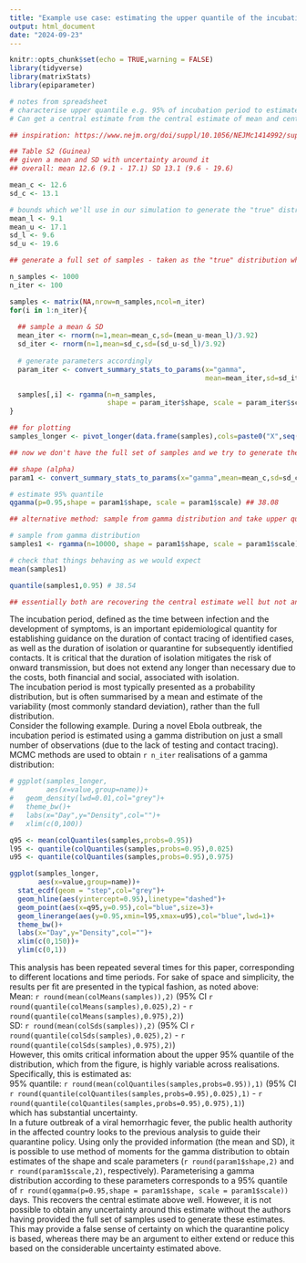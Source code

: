 ```yaml
---
title: "Example use case: estimating the upper quantile of the incubation period distribution"
output: html_document
date: "2024-09-23"
---
```


```r
knitr::opts_chunk$set(echo = TRUE,warning = FALSE)
library(tidyverse)
library(matrixStats)
library(epiparameter)
```

```r
# notes from spreadsheet
# characterise upper quantile e.g. 95% of incubation period to estimate the duration of contact tracing follow up
# Can get a central estimate from the central estimate of mean and central estimate of sd but cannot get uncertainty around that

## inspiration: https://www.nejm.org/doi/suppl/10.1056/NEJMc1414992/suppl_file/nejmc1414992_appendix.pdf

## Table S2 (Guinea)
## given a mean and SD with uncertainty around it
## overall: mean 12.6 (9.1 - 17.1) SD 13.1 (9.6 - 19.6)

mean_c <- 12.6
sd_c <- 13.1

# bounds which we'll use in our simulation to generate the "true" distribution
mean_l <- 9.1
mean_u <- 17.1
sd_l <- 9.6
sd_u <- 19.6

```


```r
## generate a full set of samples - taken as the "true" distribution which the analysis is based on

n_samples <- 1000
n_iter <- 100

samples <- matrix(NA,nrow=n_samples,ncol=n_iter)
for(i in 1:n_iter){
  
  ## sample a mean & SD
  mean_iter <- rnorm(n=1,mean=mean_c,sd=(mean_u-mean_l)/3.92)
  sd_iter <- rnorm(n=1,mean=sd_c,sd=(sd_u-sd_l)/3.92)
  
  # generate parameters accordingly
  param_iter <- convert_summary_stats_to_params(x="gamma",
                                                mean=mean_iter,sd=sd_iter)

  samples[,i] <- rgamma(n=n_samples, 
                        shape = param_iter$shape, scale = param_iter$scale)
}

## for plotting
samples_longer <- pivot_longer(data.frame(samples),cols=paste0("X",seq(1:n_iter)))
```



```r
## now we don't have the full set of samples and we try to generate the 95% quantile 

## shape (alpha)
param1 <- convert_summary_stats_to_params(x="gamma",mean=mean_c,sd=sd_c)

# estimate 95% quantile
qgamma(p=0.95,shape = param1$shape, scale = param1$scale) ## 38.08

## alternative method: sample from gamma distribution and take upper quantile

# sample from gamma distribution
samples1 <- rgamma(n=10000, shape = param1$shape, scale = param1$scale)

# check that things behaving as we would expect
mean(samples1)

quantile(samples1,0.95) # 38.54

## essentially both are recovering the central estimate well but not anything else

```

The incubation period, defined as the time between infection and the development of symptoms, is an important epidemiological quantity for establishing guidance on the duration of contact tracing of identified cases, as well as the duration of  isolation or quarantine for subsequently identified contacts. It is critical that the duration of isolation mitigates the risk of onward transmission, but does not extend any longer than necessary due to the costs, both financial and social, associated with isolation.\
The incubation period is most typically presented as a probability distribution, but is often summarised by a mean and estimate of the variability (most commonly standard deviation), rather than the full distribution. \
Consider the following example. During a novel Ebola outbreak, the incubation period is estimated using a gamma distribution on just a small number of observations (due to the lack of testing and contact tracing). MCMC methods are used to obtain `r n_iter` realisations of a gamma distribution:

```r
# ggplot(samples_longer,
#        aes(x=value,group=name))+
#   geom_density(lwd=0.01,col="grey")+
#   theme_bw()+
#   labs(x="Day",y="Density",col="")+
#   xlim(c(0,100))

q95 <- mean(colQuantiles(samples,probs=0.95)) 
l95 <- quantile(colQuantiles(samples,probs=0.95),0.025)
u95 <- quantile(colQuantiles(samples,probs=0.95),0.975)

ggplot(samples_longer,
       aes(x=value,group=name))+
  stat_ecdf(geom = "step",col="grey")+
  geom_hline(aes(yintercept=0.95),linetype="dashed")+ 
  geom_point(aes(x=q95,y=0.95),col="blue",size=3)+
  geom_linerange(aes(y=0.95,xmin=l95,xmax=u95),col="blue",lwd=1)+
  theme_bw()+
  labs(x="Day",y="Density",col="")+
  xlim(c(0,150))+
  ylim(c(0,1))

```





This analysis has been repeated several times for this paper, corresponding to different locations and time periods. For sake of space and simplicity, the results per fit are presented in the typical fashion, as noted above: \
Mean: `r round(mean(colMeans(samples)),2)` (95% CI `r round(quantile(colMeans(samples),0.025),2)` - `r round(quantile(colMeans(samples),0.975),2)`) \
SD: `r round(mean(colSds(samples)),2)` (95% CI `r round(quantile(colSds(samples),0.025),2)` - `r round(quantile(colSds(samples),0.975),2)`) \
However, this omits critical information about the upper 95% quantile of the distribution, which from the figure, is highly variable across realisations. Specifically, this is estimated as: \
95% quantile: `r round(mean(colQuantiles(samples,probs=0.95)),1)` (95% CI `r round(quantile(colQuantiles(samples,probs=0.95),0.025),1)` - `r round(quantile(colQuantiles(samples,probs=0.95),0.975),1)`) \
which has substantial uncertainty. \
In a future outbreak of a viral hemorrhagic fever, the public health authority in the affected country looks to the previous analysis to guide their quarantine policy. Using only the provided information (the mean and SD), it is possible to use method of moments for the gamma distribution to obtain estimates of  the shape and scale parameters (`r round(param1$shape,2)` and `r round(param1$scale,2)`, respectively). Parameterising a gamma distribution according to these parameters corresponds to a 95% quantile of `r round(qgamma(p=0.95,shape = param1$shape, scale = param1$scale))` days. This recovers the central estimate above well. However, it is not possible to obtain any uncertainty around this estimate without the authors having provided the full set of samples used to generate these estimates. This may provide a false sense of certainty on which the quarantine policy is based, whereas there may be an argument to either extend or reduce this based on the considerable uncertainty estimated above.







